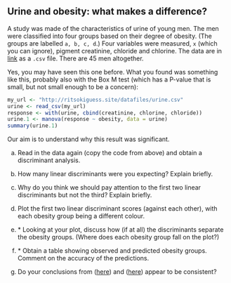##  Urine and obesity: what makes a difference?


 A study was made of the characteristics of urine of young
men. The men were classified into four groups based on their degree of
obesity. (The groups are labelled `a, b, c, d`.) Four variables
were measured, `x` (which you can ignore), pigment creatinine,
chloride and chlorine. The data are in
[link](http://ritsokiguess.site/datafiles/urine.csv) as a
`.csv` file. There are 45 men altogether.

Yes, you may have seen this one before. What you found was something like this, probably also with the Box M test (which has a P-value that is small, but not small enough to be a concern):

```r
my_url <- "http://ritsokiguess.site/datafiles/urine.csv"
urine <- read_csv(my_url)
response <- with(urine, cbind(creatinine, chlorine, chloride))
urine.1 <- manova(response ~ obesity, data = urine)
summary(urine.1)
```



Our aim is to understand why this result was significant.



(a) Read in the data again (copy the code from above) and
obtain a discriminant analysis.
 

(b) How many linear discriminants were you expecting? Explain briefly.
 

(c) Why do you think we should pay attention to the first two
linear discriminants but not the third? Explain briefly.
 

(d) Plot the first two linear discriminant scores (against each
other), with each obesity group being a different colour.
 

(e) <a name="part:plot">*</a> Looking at your plot, discuss how (if at all) the
discriminants separate the obesity groups. (Where does each
obesity group fall on the plot?)
 

(f) <a name="part:table">*</a> Obtain a table showing observed and predicted obesity
groups. Comment on the accuracy of the predictions.
 

(g) Do your conclusions from (<a href="#part:plot">here</a>) and
(<a href="#part:table">here</a>) appear to be consistent?
 



